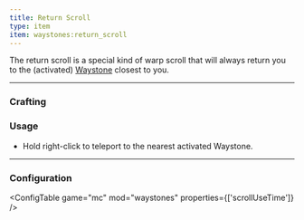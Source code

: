 ```yaml
---
title: Return Scroll
type: item
item: waystones:return_scroll
---
```


The return scroll is a special kind of warp scroll that will always return you to the (activated) [Waystone](waystone) closest to you.

---

### Crafting

<CraftingRecipe recipe="waystones:return_scroll"/>

### Usage

- Hold right-click to teleport to the nearest activated Waystone.

---

### Configuration

<ConfigTable game="mc" mod="waystones" properties={['scrollUseTime']} />